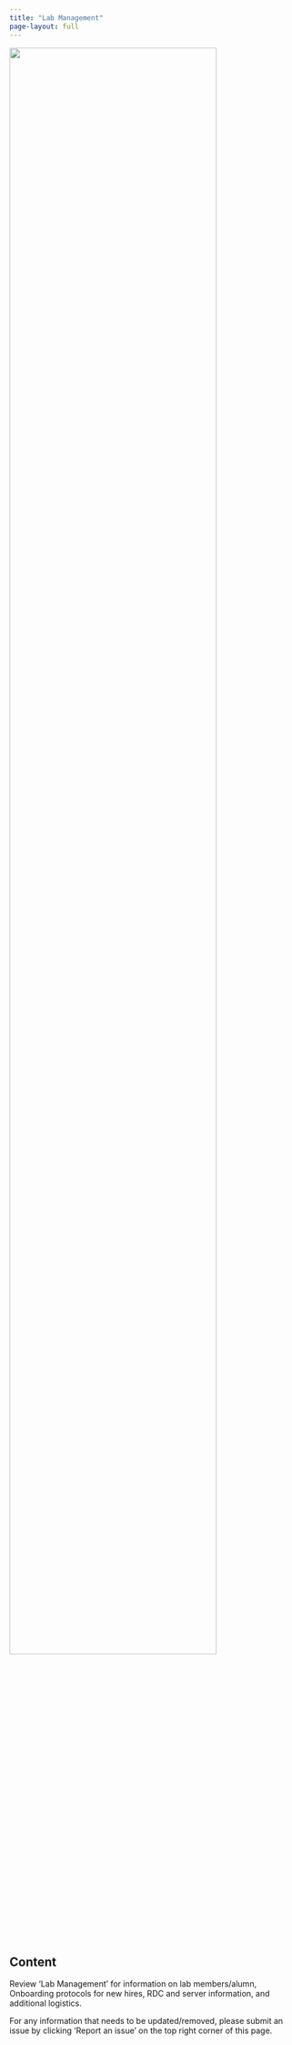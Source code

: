 ```yaml
---
title: "Lab Management"
page-layout: full
---
```


![](/figs/infographics/NEFSC_specie_boat.png){width=85%}

## Content
Review 'Lab Management' for information on lab members/alumn, Onboarding protocols for new hires, RDC and server information, and additional logistics. 


For any information that needs to be updated/removed, please submit an issue by clicking 'Report an issue' on the top right corner of this page. 
